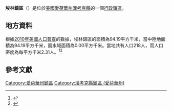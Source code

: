 {{noteTA
|G1=USState
|G2=地名
|G3=Unit
}}
{{Infobox settlement
|official_name            = 埃林鎮區
|native_name = Erin Township
|settlement_type          = [[行政鎮區|行政鎮區]]
|image_skyline            = 
|imagesize                = 
|image_map                = Map highlighting Erin Township, Hancock County, Iowa.svg
|mapsize                  = 250px
|pushpin_map  =USA Iowa
|pushpin_label = 埃林鎮區
|pushpin_label_position   = top
|pushpin_map_caption      = 埃林鎮區在愛荷華州的位置
|subdivision_type         = [[世界政區索引|國家]]
|subdivision_type1        = [[美国州份|州份]]
|subdivision_type2        = [[愛荷華州行政区划|縣]]
|subdivision_name         = [[美国|美国]]
|subdivision_name1        = [[愛荷華州|愛荷華州]]
|subdivision_name2        = [[漢考克縣_(愛荷華州)|漢考克縣]]
|elevation_ft             = 1188
|elevation_m              = 362
|timezone                 = [[北美中部時區|北美中部時區]]
|area_total_km2           = 94.19
|area_land_km2            = 94.19
|area_water_km2           = 0.00
|area_total_sq_mi         = 
|area_land_sq_mi          = 
|area_water_sq_mi         = 
|population_as_of         = [[2010年美國人口普查|2010]]
|population_footnotes     = 
|population_total         = 218
|population_density_km2   = auto
|population_density_sq_mi = auto
|utc_offset               = -6
|coordinates              = {{coord|43|02|26|N|93|47|38|W|type:city_region:US-AL_source:GNS-enwiki|display=inline,title}}
| coor_pinpoint           = 
| coordinates_footnotes   = 
|timezone_DST             = CDT
|utc_offset_DST           = -5
|postal_code_type         = [[美國郵區編號|郵區編號]]
|postal_code              = 50423, 50447
|area_code                = {{link-en|电话区号641|Area code 641|641}}
|blank_name = [[地名信息系统|GNIS ID]]
|blank_info = 467797
}}
'''埃林鎮區'''（{{lang-en|Erin Township}}）是位於[[美國|美國]][[愛荷華州|愛荷華州]][[漢考克縣_(愛荷華州)|漢考克縣]]的一個[[行政鎮區|行政鎮區]]。

== 地方資料 ==
根據[[2010年美國人口普查|2010年美國人口普查]]的數據，埃林鎮區的面積為94.19平方千米，當中陸地面積為94.19平方千米，而水域面積為0.00平方千米。當地共有人口218人，而人口密度為每平方千米2.31人。<ref name="GR8">{{cite web|url=http://factfinder2.census.gov|publisher=[[美国人口调查局|美国人口调查局]]|accessdate=2011-05-14|title=American FactFinder|archive-date=2013-09-11|archive-url=https://web.archive.org/web/20130911234518/http://factfinder2.census.gov/|dead-url=no}}</ref><ref>{{cite web|url=https://www.citypopulation.de/en/usa/iowa/admin/|title=USA: Iowa (Counties and Townships) - City Population}}</ref>

== 參考文獻 ==
{{reflist}}

{{漢考克縣 (愛荷華州)}}

{{DEFAULTSORT:Erin Township}}
[[Category:愛荷華州鎮區|Category:愛荷華州鎮區]]
[[Category:漢考克縣鎮區_(愛荷華州)|Category:漢考克縣鎮區 (愛荷華州)]]

{{Iowa-geo-stub}}